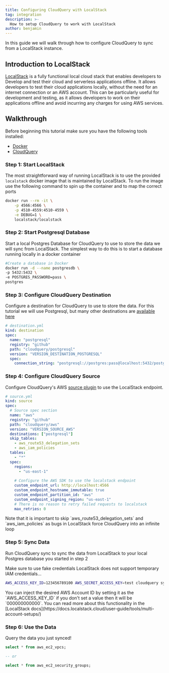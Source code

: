```yaml
---
title: Configuring CloudQuery with LocalStack
tag: integration
description: >-
  How to setup CloudQuery to work with LocalStack
author: benjamin
---
```



<HowToGuideHeader/>


In this guide we will walk through how to configure CloudQuery to sync from a LocalStack instance.



## Introduction to LocalStack

[LocalStack](https://localstack.cloud/) is a fully functional local cloud stack that enables developers to Develop and test their cloud and serverless applications offline. It allows developers to test their cloud applications locally, without the need for an internet connection or an AWS account. This can be particularly useful for development and testing, as it allows developers to work on their applications offline and avoid incurring any charges for using AWS services.



## Walkthrough

Before beginning this tutorial make sure you have the following tools installed:
- [Docker](https://www.docker.com/products/docker-desktop/)
- [CloudQuery](/docs/quickstart)


### Step 1: Start LocalStack

The most straightforward way of running LocalStack is to use the provided `localstack` docker image that is maintained by LocalStack. To run the image use the following command to spin up the container and to map the correct ports

```bash copy
docker run --rm -it \
    -p 4566:4566 \
    -p 4510-4559:4510-4559 \
    -e DEBUG=1 \
    localstack/localstack
```


### Step 2: Start Postgresql Database

Start a local Postgres Database for CloudQuery to use to store the data we will sync from LocalStack. The simplest way to do this is to start a database running locally in a docker container

```bash copy
#Create a database in Docker
docker run -d --name postgresdb \
-p 5432:5432 \
-e POSTGRES_PASSWORD=pass \
postgres
```


### Step 3: Configure CloudQuery Destination

Configure a destination for CloudQuery to use to store the data. For this tutorial we will use Postgresql, but many other destinations are [available here](/docs/plugins/destinations/overview)

```yaml copy
# destination.yml
kind: destination
spec:
  name: "postgresql"
  registry: "github"
  path: "cloudquery/postgresql"
  version: "VERSION_DESTINATION_POSTGRESQL"
  spec:
    connection_string: "postgresql://postgres:pass@localhost:5432/postgres?sslmode=disable"
```


### Step 4: Configure CloudQuery Source

Configure CloudQuery's AWS [source plugin](/docs/plugins/sources/aws/overview) to use the LocalStack endpoint.


```yaml copy
# source.yml
kind: source
spec:
  # Source spec section
  name: "aws"
  registry: "github"
  path: "cloudquery/aws"
  version: "VERSION_SOURCE_AWS"
  destinations: ["postgresql"]
  skip_tables:
    - aws_route53_delegation_sets
    - aws_iam_policies
  tables:
    - "*"
  spec:
    regions: 
      - "us-east-1"
    
    # Configure the AWS SDK to use the localstack endpoint
    custom_endpoint_url: http://localhost:4566
    custom_endpoint_hostname_immutable: true
    custom_endpoint_partition_id: "aws"
    custom_endpoint_signing_region: "us-east-1"
    # There is no reason to retry failed requests to localstack
    max_retries: 0
```
<Callout>
Note that it is important to skip `aws_route53_delegation_sets` and `aws_iam_policies` as bugs in LocalStack force CloudQuery into an infinite loop
</Callout>


### Step 5: Sync Data

Run CloudQuery sync to sync the data from LocalStack to your local Postgres database you started in step 2

Make sure to use fake credentials LocalStack does not support temporary IAM credentials…

```bash copy
AWS_ACCESS_KEY_ID=123456789100 AWS_SECRET_ACCESS_KEY=test cloudquery sync source.yml destination.yml
```

<Callout>
You can inject the desired AWS Account ID by setting it as the `AWS_ACCESS_KEY_ID` if you don't set a value then it will be `000000000000`. You can read more about this functionality in the [LocalStack docs](https://docs.localstack.cloud/user-guide/tools/multi-account-setups/)
</Callout>


### Step 6: Use the Data

Query the data you just synced!

```sql copy
select * from aws_ec2_vpcs;

-- or

select * from aws_ec2_security_groups;
```